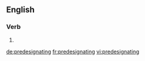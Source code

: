 ==English==

===Verb===
{{head|en|present participle}}

# {{present participle of|predesignate|lang=en|nocat=1}}

[[de:predesignating]]
[[fr:predesignating]]
[[vi:predesignating]]